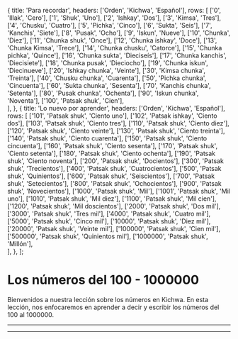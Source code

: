 
  {
    title: 'Para recordar',
    headers: ['Orden', 'Kichwa', 'Español'],
    rows: [
      ['0', 'Illak', 'Cero'],
      ['1', 'Shuk', 'Uno'],
      ['2', 'Ishkay', 'Dos'],
      ['3', 'Kimsa', 'Tres'],
      ['4', 'Chusku', 'Cuatro'],
      ['5', 'Pichka', 'Cinco'],
      ['6', 'Sukta', 'Seis'],
      ['7', 'Kanchis', 'Siete'],
      ['8', 'Pusak', 'Ocho'],
      ['9', 'Iskun', 'Nueve'],
      ['10', 'Chunka', 'Diez'],
      ['11', 'Chunka shuk', 'Once'],
      ['12', 'Chunka ishkay', 'Doce'],
      ['13', 'Chunka Kimsa', 'Trece'],
      ['14', 'Chunka chusku', 'Catorce'],
      ['15', 'Chunka pichka', 'Quince'],
      ['16', 'Chunka sukta', 'Dieciseís'],
      ['17', 'Chunka kanchis', 'Diecisiete'],
      ['18', 'Chunka pusak', 'Dieciocho'],
      ['19', 'Chunka iskun', 'Diecinueve'],
      ['20', 'Ishkay chunka', 'Veinte'],
      ['30', 'Kimsa chunka', 'Treinta'],
      ['40', 'Chusku chunka', 'Cuarenta'],
      ['50', 'Pichka chunka', 'Cincuenta'],
      ['60', 'Sukta chunka', 'Sesenta'],
      ['70', 'Kanchis chunka', 'Setenta'],
      ['80', 'Pusak chunka', 'Ochenta'],
      ['90', 'Iskun chunka', 'Noventa'],
      ['100', 'Patsak shuk', 'Cien'],      
    ],
  },
  {
    title: 'Lo nuevo por aprender',
    headers: ['Orden', 'Kichwa', 'Español'],
    rows: [
      ['101', 'Patsak shuk', 'Ciento uno'],
      ['102', 'Patsak ishkay', 'Ciento dos'],
      ['103', 'Patsak shuk', 'Ciento tres'],
      ['110', 'Patsak shuk', 'Ciento diez'],
      ['120', 'Patsak shuk', 'Ciento veinte'],
      ['130', 'Patsak shuk', 'Ciento treinta'],
      ['140', 'Patsak shuk', 'Ciento cuarenta'],
      ['150', 'Patsak shuk', 'Ciento cincuenta'],
      ['160', 'Patsak shuk', 'Ciento sesenta'],
      ['170', 'Patsak shuk', 'Ciento setenta'],
      ['180', 'Patsak shuk', 'Ciento ochenta'],
      ['190', 'Patsak shuk', 'Ciento noventa'],
      ['200', 'Patsak shuk', 'Docientos'],
      ['300', 'Patsak shuk', 'Trecientos'],
      ['400', 'Patsak shuk', 'Cuatrocientos'],
      ['500', 'Patsak shuk', 'Quinientos'],
      ['600', 'Patsak shuk', 'Seiscientos'],
      ['700', 'Patsak shuk', 'Setecientos'],
      ['800', 'Patsak shuk', 'Ochocientos'],
      ['900', 'Patsak shuk', 'Novecientos'],
      ['1000', 'Patsak shuk', 'Mil'],
      ['1001', 'Patsak shuk', 'Mil uno'],
      ['1010', 'Patsak shuk', 'Mil diez'],
      ['1100', 'Patsak shuk', 'Mil cien'],
      ['1200', 'Patsak shuk', 'Mil doscientos'],
      ['2000', 'Patsak shuk', 'Dos mil'],
      ['3000', 'Patsak shuk', 'Tres mil'],
      ['4000', 'Patsak shuk', 'Cuatro mil'],
      ['5000', 'Patsak shuk', 'Cinco mil'],
      ['10000', 'Patsak shuk', 'Diez mil'],
      ['20000', 'Patsak shuk', 'Veinte mil'],
      ['100000', 'Patsak shuk', 'Cien mil'],
      ['500000', 'Patsak shuk', 'Quinientos mil'],
      ['1000000', 'Patsak shuk', 'Millón'],      
    ],
  },
];

# Los números del 100 - 1000000 
Bienvenidos a nuestra lección sobre los números en Kichwa. En esta lección, nos enfocaremos en aprender a decir y escribir los números del 100 al 1000000. 
<TablesWithTabs tables={tablesData} />
<hr />
<ComicSpeechBubble text="!Excelente trabajo! Esto concluye la lección de los números del 100 - 1000000" character = "humuFeliz"/>
<hr />
